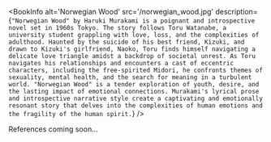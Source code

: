 
<BookInfo
  alt='Norwegian Wood'
  src='/norwegian_wood.jpg'
  description={`"Norwegian Wood" by Haruki Murakami is a poignant and introspective novel set in 1960s Tokyo. The story follows Toru Watanabe, a university student grappling with love, loss, and the complexities of adulthood. Haunted by the suicide of his best friend, Kizuki, and drawn to Kizuki's girlfriend, Naoko, Toru finds himself navigating a delicate love triangle amidst a backdrop of societal unrest. As Toru navigates his relationships and encounters a cast of eccentric characters, including the free-spirited Midori, he confronts themes of sexuality, mental health, and the search for meaning in a turbulent world. "Norwegian Wood" is a tender exploration of youth, desire, and the lasting impact of emotional connections. Murakami's lyrical prose and introspective narrative style create a captivating and emotionally resonant story that delves into the complexities of human emotions and the fragility of the human spirit.`}
/>

References coming soon...
